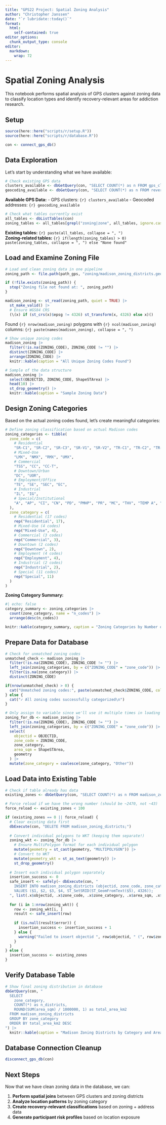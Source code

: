 ```yaml
---
title: "GPS22 Project: Spatial Zoning Analysis"
author: "Christopher Janssen"
date: "`r lubridate::today()`"
format:
  html:
    self-contained: true
editor_options:
  chunk_output_type: console
editor:
  markdown:
    wrap: 72
---
```


# Spatial Zoning Analysis

This notebook performs spatial analysis of GPS clusters against zoning data to classify location types and identify recovery-relevant areas for addiction research.

## Setup

```r
source(here::here("scripts/r/setup.R"))
source(here::here("scripts/r/database.R"))
```

```r
con <- connect_gps_db()
```

## Data Exploration

Let's start by understanding what we have available:

```r
# Check existing GPS data
clusters_available <- dbGetQuery(con, "SELECT COUNT(*) as n FROM gps_clusters")[1,1]
geocoding_available <- dbGetQuery(con, "SELECT COUNT(*) as n FROM reverse_geocode_results")[1,1]
```

**Available GPS Data:**
- GPS clusters: `{r} clusters_available`
- Geocoded addresses: `{r} geocoding_available`

```r
# Check what tables currently exist
all_tables <- dbListTables(con)
zoning_tables <- all_tables[grepl("zoning|zone", all_tables, ignore.case = TRUE)]
```

**Existing tables:** `{r} paste(all_tables, collapse = ", ")`  
**Zoning-related tables:** `{r} if(length(zoning_tables) > 0) paste(zoning_tables, collapse = ", ") else "None found"`

## Load and Examine Zoning File

```r
# Load and clean zoning data in one pipeline
zoning_path <- file.path(path_gps, "zoning/madison_zoning_districts.geojson")

if (!file.exists(zoning_path)) {
  stop("Zoning file not found at: ", zoning_path)
}

madison_zoning <- st_read(zoning_path, quiet = TRUE) |>
  st_make_valid() |>
  # Ensure WGS84 CRS
  (\(x) if (st_crs(x)$epsg != 4326) st_transform(x, 4326) else x)()
```

Found `{r} nrow(madison_zoning)` polygons with `{r} ncol(madison_zoning)` columns: `{r} paste(names(madison_zoning), collapse = ", ")`

```r
# Show unique zoning codes
madison_zoning |> 
  filter(!is.na(ZONING_CODE), ZONING_CODE != "") |>
  distinct(ZONING_CODE) |>
  arrange(ZONING_CODE) |>
  knitr::kable(caption = "All Unique Zoning Codes Found")
```

```r
# Sample of the data structure
madison_zoning |> 
  select(OBJECTID, ZONING_CODE, ShapeSTArea) |>
  head(10) |>
  st_drop_geometry() |>
  knitr::kable(caption = "Sample Zoning Data")
```

## Design Zoning Categories

Based on the actual zoning codes found, let's create meaningful categories:

```r
# Define zoning classification based on actual Madison codes
zoning_categories <- tibble(
  zone_code = c(
    # Residential
    "SR-C1", "SR-C2", "SR-C3", "SR-V1", "SR-V2", "TR-C1", "TR-C2", "TR-C3", "TR-C4", "TR-P", "TR-R", "TR-U1", "TR-U2", "TR-V1", "TR-V2", "DR1", "DR2",
    # Mixed-Use  
    "LMX", "NMX", "RMX", "UMX",
    # Commercial
    "TSS", "CC", "CC-T",
    # Downtown/Urban
    "DC", "UOR", 
    # Employment/Office
    "TE", "SE", "SEC", "EC",
    # Industrial
    "IL", "IG",
    # Special/Institutional
    "A", "AP", "CI", "CN", "PD", "PMHP", "PR", "MC", "THV", "TEMP A", "Temp A"
  ),
  zone_category = c(
    # Residential (17 codes)
    rep("Residential", 17),
    # Mixed-Use (4 codes)  
    rep("Mixed-Use", 4),
    # Commercial (3 codes)
    rep("Commercial", 3),
    # Downtown (2 codes)
    rep("Downtown", 2),
    # Employment (4 codes)
    rep("Employment", 4),
    # Industrial (2 codes)
    rep("Industrial", 2),
    # Special (11 codes)
    rep("Special", 11)
  )
)
```

**Zoning Category Summary:**
```r
#| echo: false
category_summary <- zoning_categories |>
  count(zone_category, name = "n_codes") |>
  arrange(desc(n_codes))

knitr::kable(category_summary, caption = "Zoning Categories by Number of Codes")
```

## Prepare Data for Database

```r
# Check for unmatched zoning codes
unmatched_check <- madison_zoning |>
  filter(!is.na(ZONING_CODE), ZONING_CODE != "") |>
  left_join(zoning_categories, by = c("ZONING_CODE" = "zone_code")) |>
  filter(is.na(zone_category)) |>
  distinct(ZONING_CODE)

if(nrow(unmatched_check) > 0) {
  cat("Unmatched zoning codes:", paste(unmatched_check$ZONING_CODE, collapse = ", "), "\n")
} else {
  cat("✓ All zoning codes successfully categorized\n")
}

# Only assign to variable since we'll use it multiple times in loading
zoning_for_db <- madison_zoning |>
  filter(!is.na(ZONING_CODE), ZONING_CODE != "") |>
  left_join(zoning_categories, by = c("ZONING_CODE" = "zone_code")) |>
  select(
    objectid = OBJECTID,
    zone_code = ZONING_CODE, 
    zone_category,
    area_sqm = ShapeSTArea,
    geometry
  ) |>
  mutate(zone_category = coalesce(zone_category, "Other"))
```

## Load Data into Existing Table

```r
# Check if table already has data
existing_zones <- dbGetQuery(con, "SELECT COUNT(*) as n FROM madison_zoning_districts")[1,1]

# Force reload if we have the wrong number (should be ~2470, not ~43)
force_reload <- existing_zones < 100

if (existing_zones == 0 || force_reload) {
  # Clear existing data first
  dbExecute(con, "DELETE FROM madison_zoning_districts;")
  
  # Convert individual polygons to WKT (keeping them separate!)
  zoning_wkt <- zoning_for_db |>
    # Ensure MultiPolygon format for each individual polygon
    mutate(geometry = st_cast(geometry, "MULTIPOLYGON")) |>
    # Convert to WKT
    mutate(geometry_wkt = st_as_text(geometry)) |>
    st_drop_geometry()
  
  # Insert each individual polygon separately
  insertion_success <- 0
  safe_insert <- safely(~ dbExecute(con, "
    INSERT INTO madison_zoning_districts (objectid, zone_code, zone_category, area_sqm, geom)
    VALUES ($1, $2, $3, $4, ST_SetSRID(ST_GeomFromText($5), 4326));
  ", list(.x$objectid, .x$zone_code, .x$zone_category, .x$area_sqm, .x$geometry_wkt)))
  
  for (i in 1:nrow(zoning_wkt)) {
    row <- zoning_wkt[i, ]
    result <- safe_insert(row)
    
    if (is.null(result$error)) {
      insertion_success <- insertion_success + 1
    } else {
      warning("Failed to insert objectid ", row$objectid, " (", row$zone_code, "): ", result$error$message)
    }
  }
} else {
  insertion_success <- existing_zones
}
```

## Verify Database Table

```r
# Show final zoning distribution in database
dbGetQuery(con, "
  SELECT 
    zone_category,
    COUNT(*) as n_districts,
    ROUND(SUM(area_sqm) / 1000000, 1) as total_area_km2
  FROM madison_zoning_districts
  GROUP BY zone_category
  ORDER BY total_area_km2 DESC
") |>
  knitr::kable(caption = "Madison Zoning Districts by Category and Area")
```

## Database Connection Cleanup

```r
disconnect_gps_db(con)
```

## Next Steps

Now that we have clean zoning data in the database, we can:

1. **Perform spatial joins** between GPS clusters and zoning districts
2. **Analyze location patterns** by zoning category  
3. **Create recovery-relevant classifications** based on zoning + address data
4. **Generate participant risk profiles** based on location exposure